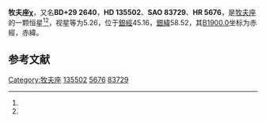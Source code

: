 {{Starbox begin
| name = 牧夫座χ
}}
{{Starbox observe
| epoch = [[J2000.0|J2000.0]]
| constell = [[牧夫座|牧夫座]]<ref name=SIMBAD>{{cite web
 | url=http://simbad.u-strasbg.fr/simbad/sim-id?Ident=HR+5676
 | title =Pulsating variable Star
 | publisher=Centre de Données astronomiques de Strasbourg
 | work=SIMBAD
 | accessdate=2012-07-13}}</ref><ref name=DATA>{{cite web
 | url=http://vizier.u-strasbg.fr/viz-bin/VizieR-5?-out.add=.&-source=5050&-corr=PK=HR&-out.max=9999&HR=5676
 | title=VizieR Detailed Page
 | accessdate=2012-07-13
 | archive-date=2016-03-05
 | archive-url=https://web.archive.org/web/20160305231624/http://vizier.u-strasbg.fr/viz-bin/VizieR-5?-out.add=.&-source=5050&-corr=PK=HR&-out.max=9999&HR=5676
 | dead-url=no
 }}</ref>
| 星官 = 
| ra = {{RA|15|14|29.2}}<ref name=SIMBAD /><ref name=DATA />
| dec = {{DEC|+29|9|51}}<ref name=SIMBAD /><ref name=DATA />
| appmag_v = 5.26<ref name=SIMBAD /><ref name=DATA />
}}
{{Starbox character
| class = A2V<ref name=SIMBAD /><ref name=DATA />
| b-v = 0.03<ref name=SIMBAD /><ref name=DATA />
| u-b = 0.08<ref name=SIMBAD /><ref name=DATA />
| r-i = <ref name=SIMBAD /><ref name=DATA />
| variable = 
}}
{{Starbox astrometry
| radial_v = 0.08
| prop_mo_ra = -16
| parallax = 0.026
| p_error = 
}}
{{Starbox catalog
| names =BD+29 2640，[[SAO星表|SAO]] 83729，[[HD星表|HD]] 135502，[[HR星表|HR]] 5676}}
{{Starbox reference |Simbad=HR+5676}}
{{Starbox end}}

'''牧夫座χ'''，又名'''BD+29 2640'''，'''HD 135502'''、'''SAO 83729'''、'''HR 5676'''，是[[牧夫座|牧夫座]]的一颗恒星<ref name=SIMBAD /><ref name=DATA />，视星等为5.26，位于[[銀道座標系|銀經]]45.16，[[銀道座標系|銀緯]]58.52，其[[B1900.0|B1900.0]]坐标为赤經{{RA|15|10|18.2}}，赤緯{{DEC|+29|58.52|7}}。

== 参考文献 ==
{{reflist}}

{{star-stub}}

{{牧夫座恒星}}
[[Category:牧夫座|Category:牧夫座]]
[[Category:HD和HDE天體|135502]]
[[Category:HR天體|5676]]
[[Category:SAO天體|83729]]